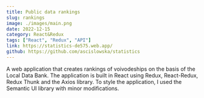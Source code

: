 ```yaml
---
title: Public data rankings
slug: rankings
image: ./images/main.png
date: 2022-12-15
category: React&Redux
tags: ["React", "Redux", "API"]
link: https://statistics-de575.web.app/
github: https://github.com/ascislowska/statistics
---
```


A web application that creates rankings of voivodeships on the basis of the Local Data Bank. The application is built in React using Redux, React-Redux, Redux Thunk and the Axios library. To style the application, I used the Semantic UI library with minor modifications.
